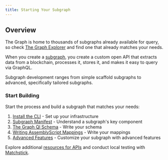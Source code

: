 ```yaml
---
title: Starting Your Subgraph
---
```


## Overview

The Graph is home to thousands of subgraphs already available for query, so check [The Graph Explorer](https://thegraph.com/explorer) and find one that already matches your needs.

When you create a [subgraph](/subgraphs/), you create a custom open API that extracts data from a blockchain, processes it, stores it, and makes it easy to query via GraphQL.

Subgraph development ranges from simple scaffold subgraphs to advanced, specifically tailored subgraphs.

### Start Building

Start the process and build a subgraph that matches your needs:

1. [Install the CLI](/developing/creating-a-subgraph/install-the-cli/) - Set up your infrastructure
2. [Subgraph Manifest](/developing/creating-a-subgraph/subgraph-manifest/) - Understand a subgraph's key component
3. [The Graph Ql Schema](/developing/creating-a-subgraph/ql-schema/) - Write your schema
4. [Writing AssemblyScript Mappings](/developing/creating-a-subgraph/assemblyscript-mappings/) - Write your mappings
5. [Advanced Features](/developing/creating-a-subgraph/advanced/) - Customize your subgraph with advanced features

Explore additional [resources for APIs](/developing/creating-a-subgraph/graph-ts/README/) and conduct local testing with [Matchstick](/developing/creating-a-subgraph/unit-testing-framework/).
